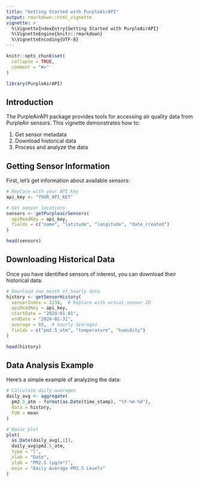 ```yaml
---
title: "Getting Started with PurpleAirAPI"
output: rmarkdown::html_vignette
vignette: >
  %\VignetteIndexEntry{Getting Started with PurpleAirAPI}
  %\VignetteEngine{knitr::rmarkdown}
  %\VignetteEncoding{UTF-8}
---
```


```r
knitr::opts_chunk$set(
  collapse = TRUE,
  comment = "#>"
)
```

```r
library(PurpleAirAPI)
```

## Introduction

The PurpleAirAPI package provides tools for accessing air quality data from PurpleAir sensors. This vignette demonstrates how to:

1. Get sensor metadata
2. Download historical data
3. Process and analyze the data

## Getting Sensor Information

First, let's get information about available sensors:

```r
# Replace with your API key
api_key <- "YOUR_API_KEY"

# Get sensor locations
sensors <- getPurpleairSensors(
  apiReadKey = api_key,
  fields = c("name", "latitude", "longitude", "date_created")
)

head(sensors)
```

## Downloading Historical Data

Once you have identified sensors of interest, you can download their historical data:

```r
# Download one month of hourly data
history <- getSensorHistory(
  sensorIndex = 1234,  # Replace with actual sensor ID
  apiReadKey = api_key,
  startDate = "2024-01-01",
  endDate = "2024-01-31",
  average = 60,  # hourly averages
  fields = c("pm2.5_atm", "temperature", "humidity")
)

head(history)
```

## Data Analysis Example

Here's a simple example of analyzing the data:

```r
# Calculate daily averages
daily_avg <- aggregate(
  pm2.5_atm ~ format(as.Date(time_stamp), "%Y-%m-%d"),
  data = history,
  FUN = mean
)

# Basic plot
plot(
  as.Date(daily_avg[,1]),
  daily_avg$pm2.5_atm,
  type = "l",
  xlab = "Date",
  ylab = "PM2.5 (µg/m³)",
  main = "Daily Average PM2.5 Levels"
)
```